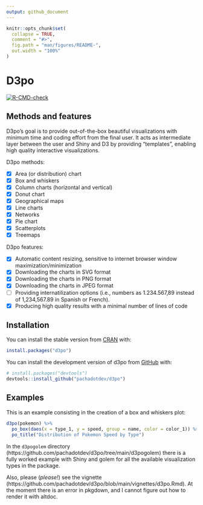 ```yaml
---
output: github_document
---
```


<!-- README.md is generated from README.Rmd. Please edit that file -->

```r
knitr::opts_chunk$set(
  collapse = TRUE,
  comment = "#>",
  fig.path = "man/figures/README-",
  out.width = "100%"
)
```

# D3po

<!-- badges: start -->
[![R-CMD-check](https://github.com/pachadotdev/d3po/actions/workflows/R-CMD-check.yaml/badge.svg)](https://github.com/pachadotdev/d3po/actions/workflows/R-CMD-check.yaml)
<!-- badges: end -->

## Methods and features

D3po's goal is to provide out-of-the-box beautiful visualizations with minimum 
time and coding effort from the final user. It acts as intermediate layer 
between the user and Shiny and D3 by providing "templates", enabling high 
quality interactive visualizations.

D3po methods:

- [x] Area (or distribution) chart
- [x] Box and whiskers
- [x] Column charts (horizontal and vertical)
- [x] Donut chart
- [x] Geographical maps
- [x] Line charts
- [x] Networks
- [x] Pie chart
- [x] Scatterplots
- [x] Treemaps

D3po features:

- [x] Automatic content resizing, sensitive to internet browser window maximization/minimization
- [x] Downloading the charts in SVG format
- [x] Downloading the charts in PNG format
- [x] Downloading the charts in JPEG format
- [ ] Providing internatilization options (i.e., numbers as 1.234.567,89 instead of 1,234,567.89 in Spanish or French).
- [x] Producing high quality results with a minimal number of lines of code

## Installation

You can install the stable version from [CRAN](https://cran.r-project.org/) with:

``` r
install.packages("d3po")
```

You can install the development version of d3po from [GitHub](https://github.com/) with:

``` r
# install.packages("devtools")
devtools::install_github("pachadotdev/d3po")
```

## Examples

This is an example consisting in the creation of a box and whiskers plot:

```r
d3po(pokemon) %>%
  po_box(daes(x = type_1, y = speed, group = name, color = color_1)) %>%
  po_title("Distribution of Pokemon Speed by Type")
```

In the `d3pogolem` directory (https://github.com/pachadotdev/d3po/tree/main/d3pogolem) there is a fully worked example with Shiny and golem for all the available visualization types in the package.

Also, please (*please!*) see the vignette (https://github.com/pachadotdev/d3po/blob/main/vignettes/d3po.Rmd). At the moment there is an error in pkgdown, and I cannot figure out how to render it with altdoc.
